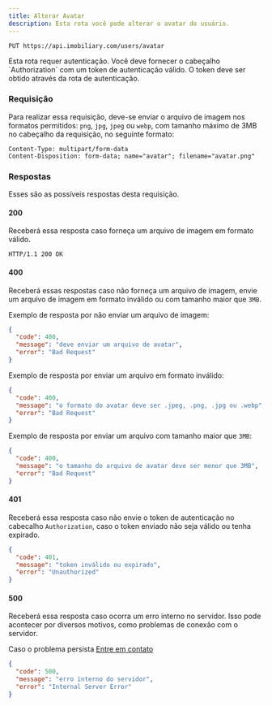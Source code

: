 ```yaml
---
title: Alterar Avatar
description: Esta rota você pode alterar o avatar do usuário.
---
```


```http
PUT https://api.imobiliary.com/users/avatar
```

<Note title="Nota" type="warning">
  Esta rota requer autenticação. Você deve fornecer o cabeçalho `Authorization` com um token de autenticação válido.
  O token deve ser obtido através da rota de autenticação.
</Note>

### Requisição
Para realizar essa requisição, deve-se enviar o arquivo de imagem nos formatos
permitidos: `png`, `jpg`, `jpeg` ou `webp`, com tamanho máximo de 3MB
no cabeçalho da requisição, no seguinte formato:

```http
Content-Type: multipart/form-data
Content-Disposition: form-data; name="avatar"; filename="avatar.png"
```

### Respostas
Esses são as possíveis respostas desta requisição.

#### 200
Receberá essa resposta caso forneça um arquivo de imagem em formato válido.

```http
HTTP/1.1 200 OK
```

#### 400
Receberá essas respostas caso não forneça um arquivo de imagem,
envie um arquivo de imagem em formato inválido ou com tamanho maior que `3MB`.

Exemplo de resposta por não enviar um arquivo de imagem:
```json
{
  "code": 400,
  "message": "deve enviar um arquivo de avatar",
  "error": "Bad Request"
}
```

Exemplo de resposta por enviar um arquivo em formato inválido:
```json
{
  "code": 400,
  "message": "o formato do avatar deve ser .jpeg, .png, .jpg ou .webp",
  "error": "Bad Request"
}
```

Exemplo de resposta por enviar um arquivo com tamanho maior que `3MB`:
```json
{
  "code": 400,
  "message": "o tamanho do arquivo de avatar deve ser menor que 3MB",
  "error": "Bad Request"
}
```

#### 401
Receberá essa resposta caso não envie o token de autenticação no cabecalho `Authorization`,
caso o token enviado não seja válido ou tenha expirado.

```json
{
  "code": 401,
  "message": "token inválido ou expirado",
  "error": "Unauthorized"
}
```

#### 500
Receberá essa resposta caso ocorra um erro interno no servidor.
Isso pode acontecer por diversos motivos, como problemas de conexão com o servidor.

Caso o problema persista [Entre em contato](https://docs.imobiliary.com/contato)
```json
{
  "code": 500,
  "message": "erro interno do servidor",
  "error": "Internal Server Error"
}
```
